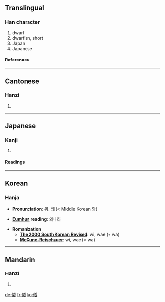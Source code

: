 ==Translingual==
===Han character===
{{Han char|rad=人|as=08|sn=10|four=2224<sub>4</sub>|canj=人竹木女 (OHDV)}}
# dwarf
# dwarfish, short
# Japan
# Japanese
====References====
{{Han ref|kx=0109.060|dkj=00796|dj=0232.040|hdz=10179.080|uh=502D|ud=20525|bh=ADD8|bd=44504}}
----
==Cantonese==
===Hanzi===
{{yue-hanzi|jyut=|y=wo1}}
# {{defn|Cantonese}}
----
==Japanese==
===Kanji===
{{ja-kanji|grade=|rs=人08}}
# {{defn|Japanese}}
====Readings====
{{ja-readings|on=[[い]] (i) < [[ゐ]] (wi), [[わ]] (wa)|kun=[[したがう]] (shitagau), [[やまと]] (yamato)}}
----
==Korean==
===Hanja===

* '''Pronunciation''': 위, 왜 (< Middle Korean 와)

* '''[[Eumhun]] reading''': 왜나라

* '''Romanization'''
** '''[[The 2000 South Korean Revised Romanization|The 2000 South Korean Revised]]''': wi, wae (< wa)
** '''[[McCune-Reischauer]]''': wi, wae (< wa)
----
==Mandarin==
===Hanzi===
{{cmn-hanzi|pin=[[wēi]] (wei1), [[wō]] (wo1), [[wǒ]] (wo3)|wg=wei<sup>1</sup>}}
# {{defn|Mandarin}}

[[de:倭]]
[[fr:倭]]
[[ko:倭]]